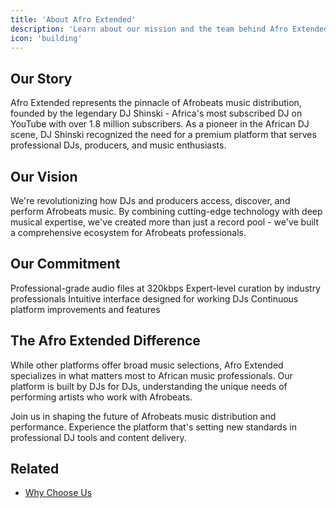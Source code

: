 ```yaml
---
title: 'About Afro Extended'
description: 'Learn about our mission and the team behind Afro Extended'
icon: 'building'
---
```


## Our Story

Afro Extended represents the pinnacle of Afrobeats music distribution, founded by the legendary DJ Shinski - Africa's most subscribed DJ on YouTube with over 1.8 million subscribers. As a pioneer in the African DJ scene, DJ Shinski recognized the need for a premium platform that serves professional DJs, producers, and music enthusiasts.

## Our Vision

We're revolutionizing how DJs and producers access, discover, and perform Afrobeats music. By combining cutting-edge technology with deep musical expertise, we've created more than just a record pool - we've built a comprehensive ecosystem for Afrobeats professionals.

## Our Commitment

<CardGroup cols={2}>
  <Card title="Audio Quality" icon="waveform">
    Professional-grade audio files at 320kbps
  </Card>
  <Card title="Content Curation" icon="stars">
    Expert-level curation by industry professionals
  </Card>
  <Card title="User Experience" icon="browser">
    Intuitive interface designed for working DJs
  </Card>
  <Card title="Innovation" icon="rocket">
    Continuous platform improvements and features
  </Card>
</CardGroup>

## The Afro Extended Difference

While other platforms offer broad music selections, Afro Extended specializes in what matters most to African music professionals. Our platform is built by DJs for DJs, understanding the unique needs of performing artists who work with Afrobeats.

<Note>
Join us in shaping the future of Afrobeats music distribution and performance. Experience the platform that's setting new standards in professional DJ tools and content delivery.
</Note>

## Related
- [Why Choose Us](/about/why-choose-us)
